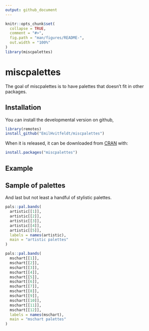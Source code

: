 ```yaml
---
output: github_document
---
```


<!-- README.md is generated from README.Rmd. Please edit that file -->

```r
knitr::opts_chunk$set(
  collapse = TRUE,
  comment = "#>",
  fig.path = "man/figures/README-",
  out.width = "100%"
)
library(miscpalettes)
```
# miscpalettes

The goal of miscpalettes is to have palettes that doesn't fit in other packages.

## Installation

You can install the developmental version on github,

```r
library(remotes)
install_github("EmilHvitfeldt/miscpalettes")
```

When it is released, it can be downloaded from [CRAN](https://CRAN.R-project.org) with:

``` r
install.packages("miscpalettes")
```

## Example

## Sample of palettes

And last but not least a handful of stylistic palettes.

```r
pals::pal.bands(
  artistic[[1]],
  artistic[[2]],
  artistic[[3]],
  artistic[[4]],
  artistic[[5]],
  labels = names(artistic),
  main = "artistic palettes"
)
```

```r
pals::pal.bands(
  mschart[[1]],
  mschart[[2]],
  mschart[[3]],
  mschart[[4]],
  mschart[[5]],
  mschart[[6]],
  mschart[[7]],
  mschart[[8]],
  mschart[[9]],
  mschart[[10]],
  mschart[[11]],
  mschart[[12]],
  labels = names(mschart),
  main = "mschart palettes"
)
```

